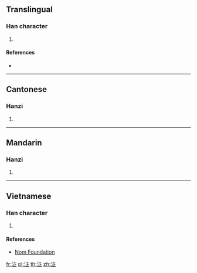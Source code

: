 {{character info/new}}
==Translingual==

===Han character===
{{Han char|rn=85|rad=水|as=05|sn=8|four=|canj=EMYM|ids=⿰氵正}}

# {{defn|Han|sort=水05}}

====References====
* {{Han ref|kx=0617.050|dkj=17305|hdz=31579.020|uh=6CDF|ud=27871}}

----

==Cantonese==

===Hanzi===
{{yue-hanzi|jyut=[[zaa1]]|y=ja1}}

# {{defn|lang=yue|sort=水05}}

----

==Mandarin==

===Hanzi===
{{cmn-hanzi|pin=[[chēng]] ([[cheng1]])|wg=ch'eng<sup>1</sup>}}

# {{defn|lang=cmn|sort=水05}}

----

==Vietnamese==

===Han character===
{{vi-readings|rs=水05| hanviet = giếng}}

# {{defn|lang=vi|sort=水05}}

====References====
*[http://nomfoundation.org/common/nom_details.php?codepoint=6cdf Nom Foundation]

[[fr:泟]]
[[pl:泟]]
[[th:泟]]
[[zh:泟]]
